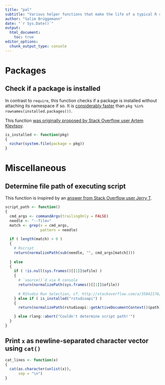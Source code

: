 ```yaml
---
title: "pal"
subtitle: "Various helper functions that make the life of a typical R coder just a little bit easier"
author: "Salim Brüggemann"
date: "`r Sys.Date()`"
output:
  html_document:
    toc: true
editor_options:
  chunk_output_type: console
---
```


# Packages

## Check if a package is installed

In contrast to `require`, this function checks if a package is installed without attaching its namespace if so. It is [considerably faster](https://stackoverflow.com/questions/9341635/check-for-installed-packages-before-running-install-packages/38082613#38082613) than `pkg %in% rownames(installed.packages())`.

This function [was originally proposed by Stack Overflow user Artem Klevtsov](https://stackoverflow.com/a/38082613/7196903).

```r
is_installed <- function(pkg)
{
  nzchar(system.file(package = pkg))
}
```

# Miscellaneous

## Determine file path of executing script

This function is inspired by an [answer from Stack Overflow user Jerry T](https://stackoverflow.com/a/36777602/7196903).

```r
script_path <- function()
{
  cmd_args <- commandArgs(trailingOnly = FALSE)
  needle <- "--file="
  match <- grep(x = cmd_args,
                pattern = needle)
  
  if ( length(match) > 0 )
  {
    # Rscript
    return(normalizePath(sub(needle, "", cmd_args[match])))
    
  } else
  {
    if ( !is.null(sys.frames()[[1]]$ofile) )
    {
      # `source()`d via R console
      return(normalizePath(sys.frames()[[1]]$ofile))
      
      # RStudio Run Selection, cf. http://stackoverflow.com/a/35842176/2292993  
    } else if ( is_installed("rstudioapi") )
    {
      return(normalizePath(rstudioapi::getActiveDocumentContext()$path))

    } else rlang::abort("Couldn't determine script path!'")
  }
}
```

## Print `x` as newline-separated character vector using `cat()`

```r
cat_lines <- function(x)
{
  cat(as.character(unlist(x)),
      sep = "\n")
}
```

